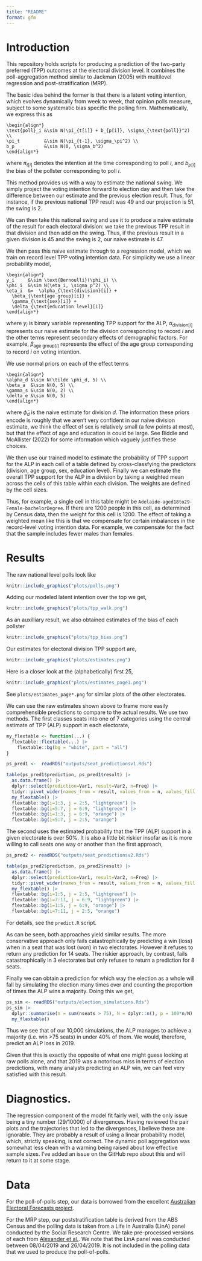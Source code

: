 ```yaml
---
title: "README"
format: gfm
---
```


# Introduction

This repository holds scripts for producing a prediction of the two-party preferred (TPP) outcomes at the electoral division level. It combines the poll-aggregation method similar to Jackman (2005) with multilevel regression and post-stratification (MRP). 

The basic idea behind the former is that there is a latent voting intention, which evolves dynamically from week to week, that opinion polls measure, subject to some systematic bias specific the polling firm. Mathematically, we express this as


```math
\begin{align*}
\text{poll}_i &\sim N(\pi_{t[i]} + b_{p[i]}, \sigma_{\text{poll}}^2) \\
\pi_t         &\sim N(\pi_{t-1}, \sigma_\pi^2) \\
b_p           &\sim N(0, \sigma_b^2)
\end{align*}
```

where $\pi_{t[i]}$ denotes the intention at the time corresponding to poll $i$, and $b_{p[i]}$ the bias of the pollster corresponding to poll $i$.

This method provides us with a way to estimate the national swing. We simply project the voting intention forward to election day and then take the difference between our estimate and the previous election result. Thus, for instance, if the previous national TPP result was 49 and our projection is 51, the swing is 2. 

We can then take this national swing and use it to produce a naive estimate of the result for each electoral division: we take the previous TPP result in that division and then add on the swing. Thus, if the previous result in a given division is 45 and the swing is 2, our naive estimate is 47. 

We then pass this naive estimate through to a regression model, which we train on record level TPP voting intention data. For simplicity we use a linear probability model,

```math
\begin{align*}
y_i     &\sim \text{Bernoulli}(\phi_i) \\
\phi_i  &\sim N(\eta_i, \sigma_p^2) \\
\eta_i  &=  \alpha_{\text{division}[i]} + 
  \beta_{\text{age group}[i]} + 
  \gamma_{\text{sex}[i]} + 
  \delta_{\text{education level}[i]}
\end{align*}
```


where $y_i$ is binary variable representing TPP support for the ALP, $\alpha_{\text{division}[i]}$ represents our naive estimate for the division corresponding to record $i$ and the other terms represent secondary effects of demographic factors. For example, $\beta_{\text{age group}[i]}$ represents the effect of the age group corresponding to record $i$ on voting intention.

We use normal priors on each of the effect terms

```math
\begin{align*}
\alpha_d &\sim N(\tilde \phi_d, 5) \\ 
\beta_a  &\sim N(0, 5) \\
\gamma_s &\sim N(0, 2) \\
\delta_e &\sim N(0, 5)
\end{align*}
```


where $\tilde \phi_d$ is the naive estimate for division $d$. The information these priors encode is roughly that we aren't very confident in our naive division estimate, we think the effect of sex is relatively small (a few points at most), but that the effect of age and education is could be large. See Biddle and McAllister (2022) for some information which vaguely justifies these choices.

We then use our trained model to estimate the probability of TPP support for the ALP in each cell of a table defined by cross-classfying the predictors (division, age group, sex, education level). Finally we can estimate the overall TPP support for the ALP in a division by taking a weighted mean across the cells of this table within each division. The weights are defined by the cell sizes.

Thus, for example, a single cell in this table might be `Adelaide-aged18to29-Female-bachelorDegree`. If there are 1200 people in this cell, as determined by Census data, then the weight for this cell is 1200. The effect of taking a weighted mean like this is that we compensate for certain imbalances in the record-level voting intention data. For example, we compensate for the fact that the sample includes fewer males than females. 

# Results

The raw national level polls look like

```r
knitr::include_graphics("plots/polls.png")
```


Adding our modeled latent intention over the top we get,

```r
knitr::include_graphics("plots/tpp_walk.png")
```


As an auxilliary result, we also obtained estimates of the bias of each pollster

```r
knitr::include_graphics("plots/tpp_bias.png")
```

Our estimates for electoral division TPP support are,

```r
knitr::include_graphics("plots/estimates.png")
```

Here is a closer look at the (alphabetically) first 25,

```r
knitr::include_graphics("plots/estimates_page1.png")
```

See `plots/estimates_page*.png` for similar plots of the other electorates.


We can use the raw estimates shown above to frame more easily comprehensible predictions to compare to the actual results. We use two methods. The first classes seats into one of 7 categories using the central estimate of TPP (ALP) support in each electorate,

```r
my_flextable <- function(...) {
  flextable::flextable(...) |> 
    flextable::bg(bg = "white", part = "all")
}

ps_pred1 <-  readRDS("outputs/seat_predictionsv1.Rds")

table(ps_pred1$prediction, ps_pred1$result) |> 
  as.data.frame() |> 
  dplyr::select(prediction=Var1, result=Var2, n=Freq) |> 
  tidyr::pivot_wider(names_from = result, values_from = n, values_fill = 0) |> 
  my_flextable() |>  
  flextable::bg(i=1:3, j = 2:5, "lightgreen") |> 
  flextable::bg(i=5:7, j = 6:9, "lightgreen") |>
  flextable::bg(i=1:3, j = 6:9, "orange") |> 
  flextable::bg(i=5:7, j = 2:5, "orange")
```

The second uses the estimated probability that the TPP (ALP) support in a given electorate is over 50%. It is also a little bit riskier insofar as it is more willing to call seats one way or another than the first approach,

```r
ps_pred2 <- readRDS("outputs/seat_predictionsv2.Rds")

table(ps_pred2$prediction, ps_pred2$result) |> 
  as.data.frame() |> 
  dplyr::select(prediction=Var1, result=Var2, n=Freq) |> 
  tidyr::pivot_wider(names_from = result, values_from = n, values_fill = 0) |> 
  my_flextable() |> 
  flextable::bg(i=1:5, j = 2:5, "lightgreen") |> 
  flextable::bg(i=7:11, j = 6:9, "lightgreen") |>
  flextable::bg(i=1:5, j = 6:9, "orange") |> 
  flextable::bg(i=7:11, j = 2:5, "orange")
```


For details, see the `predict.R` script.

As can be seen, both approaches yield similar results. The more conservative approach only fails catastrophically by predicting a win (loss) when in a seat that was lost (won) in two electorates. However it refuses to return any prediction for 14 seats. The riskier approach, by contrast, fails catastrophically in 3 electorates but only refuses to return a prediction for 8 seats. 

Finally we can obtain a prediction for which way the election as a whole will fall by simulating the election many times over and counting the proportion of times the ALP wins a majority. Doing this we get,

```r
ps_sim <- readRDS("outputs/election_simulations.Rds")
ps_sim |> 
  dplyr::summarise(n = sum(nseats > 75), N = dplyr::n(), p = 100*n/N) |> 
  my_flextable()
```

Thus we see that of our 10,000 simulations, the ALP manages to achieve a majority (i.e. win >75 seats) in under 40% of them. We would, therefore, predict an ALP loss in 2019.

Given that this is exactly the opposite of what one might guess looking at raw polls alone, and that 2019 was a notorious miss in terms of election predictions, with many analysts predicting an ALP win, we can feel very satisfied with this result. 


# Diagnostics.

The regression component of the model fit fairly well, with the only issue being a tiny number (29/10000) of divergences. Having reviewed the pair plots and the trajectories that led to the divergences, I believe these are ignorable. They are probably a result of using a linear probability model, which, strictly speaking, is not correct. 
The dynamic poll aggregation was somewhat less clean with a warning being raised about low effective sample sizes. I've added an issue on the GitHub repo about this and will return to it at some stage.


# Data

For the poll-of-polls step, our data is borrowed from the excellent [Australian Electoral Forecasts project](https://github.com/d-j-hirst/aus-polling-analyser). 

For the MRP step, our  poststratification table is derived from the ABS Census and the polling data is taken from a Life in Australia (LinA) panel conducted by the Social Research Centre. We take pre-processed versions of each from [Alexander et al.](https://github.com/RohanAlexander/ForecastingMultiDistrictElections). We note that the LinA panel was conducted between 08/04/2019 and 26/04/2019. It is not included in the polling data that we used to produce the poll-of-polls.

